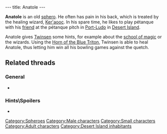 ---
title: Anatole
---

{{Character|
Name=Anatole|
Image=BBANATOL.jpg|
Race=[[Sphero]]|
Gender=Male|
Size=Small|
Age=Adult}}

'''Anatole''' is an old [[sphero]]. He often has pain in his back, which is treated by the healing wizard, [[Ker'aooc]]. In his spare time, he likes to play pétanque with his [[Quetch Pétanque player|friend]] at the pétanque pitch in [[Port-Ludo]] in [[Desert Island]].

Anatole gives [[Twinsen]] some hints, for example about the [[school of magic]] or the wizards. Using the [[Horn of the Blue Triton]], Twinsen is able to heal Anatole, thus letting him win all his bowling games against the quetch.

==Related threads==
===General===
* {{thread|id=11096|title=The Desert Island Bowlers}}

===Hints\Spoilers===
* {{thread|id=10385|title=every point of interest i could find (lba2) that isnt on this site, that needs to be!}}

[[Category:Spheroes]]
[[Category:Male characters]]
[[Category:Small characters]]
[[Category:Adult characters]]
[[Category:Desert Island inhabitants]]